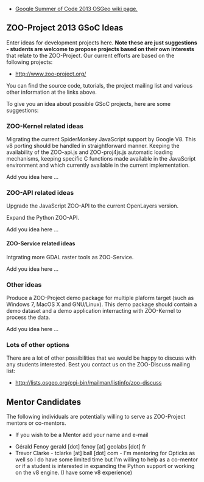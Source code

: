 
*[http://wiki.osgeo.org/wiki/Google_Summer_of_Code_2013 Google Summer of Code 2013 OSGeo wiki page.]


== ZOO-Project 2013 GSoC Ideas  ==

Enter ideas for development projects here. '''Note these are just suggestions - students are welcome to propose projects based on their own interests''' that relate to the ZOO-Project. Our current efforts are based on the following projects: 

*http://www.zoo-project.org/ 

You can find the source code, tutorials, the project mailing list and various other information at the links above. 

To give you an idea about possible GSoC projects, here are some suggestions: 

=== ZOO-Kernel related ideas  ===

Migrating the current SpiderMonkey JavaScript support by Google V8. This v8 porting should be handled in straightforward manner. Keeping the availability of the ZOO-api.js and ZOO-proj4js.js automatic loading mechanisms, keeping specific C functions made available in the JavaScript environment and which currently available in the current implementation.

Add you idea here ...

=== ZOO-API related ideas  ===

Upgrade the JavaScript ZOO-API to the current OpenLayers version.

Expand the Python ZOO-API.

Add you idea here ...

==== ZOO-Service related ideas ====

Intgrating more GDAL raster tools as ZOO-Service.

Add you idea here ...

=== Other ideas ===

Produce a ZOO-Project demo package for multiple plaform target (such as Windows 7, MacOS X and GNU/Linux). This demo package should contain a demo dataset and a demo application interracting with ZOO-Kernel to process the data.

Add you idea here ...

=== Lots of other options  ===

There are a lot of other possibilities that we would be happy to discuss with any students interested. Best you contact us on the ZOO-Discuss
mailing list:

*http://lists.osgeo.org/cgi-bin/mailman/listinfo/zoo-discuss 

== Mentor Candidates  ==

The following individuals are potentially willing to serve as ZOO-Project mentors or co-mentors. 

*If you wish to be a Mentor add your name and e-mail

*Gérald Fenoy gerald [dot] fenoy [at] geolabs [dot] fr
*Trevor Clarke - tclarke [at] ball [dot] com - I'm mentoring for Opticks as well so I do have some limited time but I'm willing to help as a co-mentor or if a student is interested in expanding the Python support or working on the v8 engine. (I have some v8 experience)



{{TracNotice|{{PAGENAME}}}}